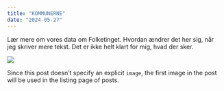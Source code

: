 ```yaml
---
title: "KOMMUNERNE"
date: "2024-05-27"
---
```


Lær mere om vores data om Folketinget. Hvordan ændrer det her sig, når jeg skriver mere tekst. Det er ikke helt klart for mig, hvad der sker.

![](thumbnail.jpg)

Since this post doesn't specify an explicit `image`, the first image in the post will be used in the listing page of posts.
